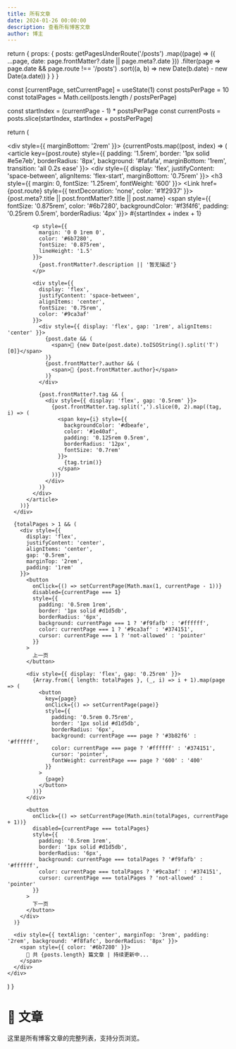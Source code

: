 ```yaml
---
title: 所有文章
date: 2024-01-26 00:00:00
description: 查看所有博客文章
author: 博主
---
```



  return {
    props: {
      posts: getPagesUnderRoute('/posts')
        .map((page) => ({
          ...page,
          date: page.frontMatter?.date || page.meta?.date
        }))
        .filter(page => page.date && page.route !== '/posts')
        .sort((a, b) => new Date(b.date) - new Date(a.date))
    }
  }
}

  const [currentPage, setCurrentPage] = useState(1)
  const postsPerPage = 10
  const totalPages = Math.ceil(posts.length / postsPerPage)
  
  const startIndex = (currentPage - 1) * postsPerPage
  const currentPosts = posts.slice(startIndex, startIndex + postsPerPage)
  
  return (
    <div>
      <div style={{ marginBottom: '2rem' }}>
        {currentPosts.map((post, index) => (
          <article key={post.route} style={{
            padding: '1.5rem',
            border: '1px solid #e5e7eb',
            borderRadius: '8px',
            background: '#fafafa',
            marginBottom: '1rem',
            transition: 'all 0.2s ease'
          }}>
            <div style={{ display: 'flex', justifyContent: 'space-between', alignItems: 'flex-start', marginBottom: '0.75rem' }}>
              <h3 style={{ margin: 0, fontSize: '1.25rem', fontWeight: '600' }}>
                <Link href={post.route} style={{ textDecoration: 'none', color: '#1f2937' }}>
                  {post.meta?.title || post.frontMatter?.title || post.name}
                </Link>
              </h3>
              <span style={{ 
                fontSize: '0.875rem', 
                color: '#6b7280',
                backgroundColor: '#f3f4f6',
                padding: '0.25rem 0.5rem',
                borderRadius: '4px'
              }}>
                #{startIndex + index + 1}
              </span>
            </div>
            
            <p style={{ 
              margin: '0 0 1rem 0', 
              color: '#6b7280', 
              fontSize: '0.875rem',
              lineHeight: '1.5'
            }}>
              {post.frontMatter?.description || '暂无描述'}
            </p>
            
            <div style={{ 
              display: 'flex', 
              justifyContent: 'space-between', 
              alignItems: 'center',
              fontSize: '0.75rem',
              color: '#9ca3af'
            }}>
              <div style={{ display: 'flex', gap: '1rem', alignItems: 'center' }}>
                {post.date && (
                  <span>📅 {new Date(post.date).toISOString().split('T')[0]}</span>
                )}
                {post.frontMatter?.author && (
                  <span>👤 {post.frontMatter.author}</span>
                )}
              </div>
              
              {post.frontMatter?.tag && (
                <div style={{ display: 'flex', gap: '0.5rem' }}>
                  {post.frontMatter.tag.split(',').slice(0, 2).map((tag, i) => (
                    <span key={i} style={{
                      backgroundColor: '#dbeafe',
                      color: '#1e40af',
                      padding: '0.125rem 0.5rem',
                      borderRadius: '12px',
                      fontSize: '0.7rem'
                    }}>
                      {tag.trim()}
                    </span>
                  ))}
                </div>
              )}
            </div>
          </article>
        ))}
      </div>
      
      {totalPages > 1 && (
        <div style={{ 
          display: 'flex', 
          justifyContent: 'center', 
          alignItems: 'center',
          gap: '0.5rem',
          marginTop: '2rem',
          padding: '1rem'
        }}>
          <button
            onClick={() => setCurrentPage(Math.max(1, currentPage - 1))}
            disabled={currentPage === 1}
            style={{
              padding: '0.5rem 1rem',
              border: '1px solid #d1d5db',
              borderRadius: '6px',
              background: currentPage === 1 ? '#f9fafb' : '#ffffff',
              color: currentPage === 1 ? '#9ca3af' : '#374151',
              cursor: currentPage === 1 ? 'not-allowed' : 'pointer'
            }}
          >
            上一页
          </button>
          
          <div style={{ display: 'flex', gap: '0.25rem' }}>
            {Array.from({ length: totalPages }, (_, i) => i + 1).map(page => (
              <button
                key={page}
                onClick={() => setCurrentPage(page)}
                style={{
                  padding: '0.5rem 0.75rem',
                  border: '1px solid #d1d5db',
                  borderRadius: '6px',
                  background: currentPage === page ? '#3b82f6' : '#ffffff',
                  color: currentPage === page ? '#ffffff' : '#374151',
                  cursor: 'pointer',
                  fontWeight: currentPage === page ? '600' : '400'
                }}
              >
                {page}
              </button>
            ))}
          </div>
          
          <button
            onClick={() => setCurrentPage(Math.min(totalPages, currentPage + 1))}
            disabled={currentPage === totalPages}
            style={{
              padding: '0.5rem 1rem',
              border: '1px solid #d1d5db',
              borderRadius: '6px',
              background: currentPage === totalPages ? '#f9fafb' : '#ffffff',
              color: currentPage === totalPages ? '#9ca3af' : '#374151',
              cursor: currentPage === totalPages ? 'not-allowed' : 'pointer'
            }}
          >
            下一页
          </button>
        </div>
      )}
      
      <div style={{ textAlign: 'center', marginTop: '3rem', padding: '2rem', background: '#f8fafc', borderRadius: '8px' }}>
        <span style={{ color: '#6b7280' }}>
          📝 共 {posts.length} 篇文章 | 持续更新中...
        </span>
      </div>
    </div>
  )
}

# 📝 文章

这里是所有博客文章的完整列表，支持分页浏览。

<PostList posts={props.posts} />
